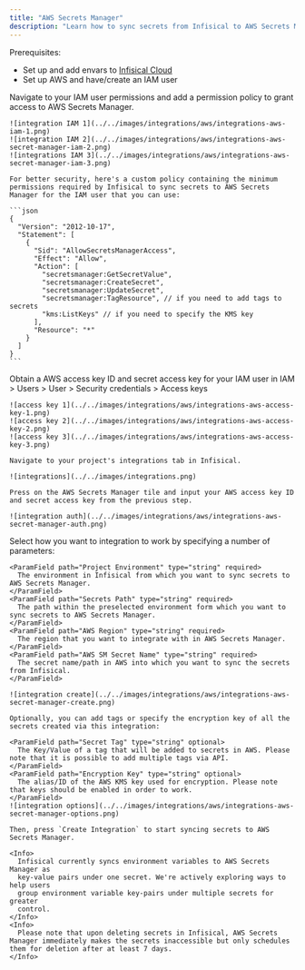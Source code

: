 ```yaml
---
title: "AWS Secrets Manager"
description: "Learn how to sync secrets from Infisical to AWS Secrets Manager."
---
```


Prerequisites:

- Set up and add envars to [Infisical Cloud](https://app.infisical.com)
- Set up AWS and have/create an IAM user

<Steps>
  <Step title="Grant the IAM user permissions to access AWS Secrets Manager">
    Navigate to your IAM user permissions and add a permission policy to grant access to AWS Secrets Manager.

    ![integration IAM 1](../../images/integrations/aws/integrations-aws-iam-1.png)
    ![integration IAM 2](../../images/integrations/aws/integrations-aws-secret-manager-iam-2.png)
    ![integrations IAM 3](../../images/integrations/aws/integrations-aws-secret-manager-iam-3.png)

    For better security, here's a custom policy containing the minimum permissions required by Infisical to sync secrets to AWS Secrets Manager for the IAM user that you can use:

    ```json
    {
      "Version": "2012-10-17",
      "Statement": [
        {
          "Sid": "AllowSecretsManagerAccess",
          "Effect": "Allow",
          "Action": [
            "secretsmanager:GetSecretValue",
            "secretsmanager:CreateSecret",
            "secretsmanager:UpdateSecret",
            "secretsmanager:TagResource", // if you need to add tags to secrets
            "kms:ListKeys" // if you need to specify the KMS key
          ],
          "Resource": "*"
        }
      ]
    }
    ```
  </Step>
  <Step title="Authorize Infisical for AWS Secrets Manager">
    Obtain a AWS access key ID and secret access key for your IAM user in IAM > Users > User > Security credentials > Access keys

    ![access key 1](../../images/integrations/aws/integrations-aws-access-key-1.png)
    ![access key 2](../../images/integrations/aws/integrations-aws-access-key-2.png)
    ![access key 3](../../images/integrations/aws/integrations-aws-access-key-3.png)
    
    Navigate to your project's integrations tab in Infisical.

    ![integrations](../../images/integrations.png)

    Press on the AWS Secrets Manager tile and input your AWS access key ID and secret access key from the previous step.

    ![integration auth](../../images/integrations/aws/integrations-aws-secret-manager-auth.png)
  </Step>
  <Step title="Start integration">
    Select how you want to integration to work by specifying a number of parameters:

    <ParamField path="Project Environment" type="string" required>
      The environment in Infisical from which you want to sync secrets to AWS Secrets Manager.
    </ParamField>
    <ParamField path="Secrets Path" type="string" required>
      The path within the preselected environment form which you want to sync secrets to AWS Secrets Manager.
    </ParamField>
    <ParamField path="AWS Region" type="string" required>
      The region that you want to integrate with in AWS Secrets Manager.
    </ParamField>
    <ParamField path="AWS SM Secret Name" type="string" required>
      The secret name/path in AWS into which you want to sync the secrets from Infisical. 
    </ParamField>

    ![integration create](../../images/integrations/aws/integrations-aws-secret-manager-create.png)

    Optionally, you can add tags or specify the encryption key of all the secrets created via this integration:

    <ParamField path="Secret Tag" type="string" optional>
      The Key/Value of a tag that will be added to secrets in AWS. Please note that it is possible to add multiple tags via API.
    </ParamField>
    <ParamField path="Encryption Key" type="string" optional>
      The alias/ID of the AWS KMS key used for encryption. Please note that keys should be enabled in order to work.
    </ParamField>
    ![integration options](../../images/integrations/aws/integrations-aws-secret-manager-options.png)

    Then, press `Create Integration` to start syncing secrets to AWS Secrets Manager.

    <Info>
      Infisical currently syncs environment variables to AWS Secrets Manager as
      key-value pairs under one secret. We're actively exploring ways to help users
      group environment variable key-pairs under multiple secrets for greater
      control.
    </Info>
    <Info>
      Please note that upon deleting secrets in Infisical, AWS Secrets Manager immediately makes the secrets inaccessible but only schedules them for deletion after at least 7 days.
    </Info>
  </Step>
</Steps>
